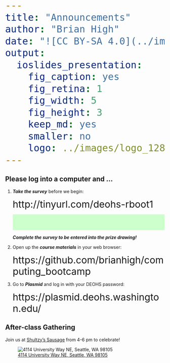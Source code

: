 ```yaml
---
title: "Announcements"
author: "Brian High"
date: "![CC BY-SA 4.0](../images/cc_by-sa_4.png)"
output:
  ioslides_presentation:
    fig_caption: yes
    fig_retina: 1
    fig_width: 5
    fig_height: 3
    keep_md: yes
    smaller: no
    logo: ../images/logo_128.png
---
```


<style>
span {font-size:30px;}
body { float:left;}
.green { color: indigo; background: #ccffcc; padding-top: 25px; padding-bottom: 25px; }
</style>

## Please log into a computer and ...

1. **_Take the survey_** before we begin:  

    <span>http://tinyurl.com/deohs-rboot1</span>  
    
    <p class="green">
    **_Complete the survey to be entered into the prize drawing!_**
    </p>
    
2. Open up the **_course materials_** in your web browser:  

    <span>https://github.com/brianhigh/computing_bootcamp</span>  
    
3. Go to **_Plasmid_** and log in with your DEOHS password:  

    <span>https://plasmid.deohs.washington.edu/</span>  

## After-class Gathering

Join us at [Shultzy's Sausage](https://www.yelp.com/biz/shultzys-sausage-seattle) 
from 4-6 pm to celebrate!

![[4114 University Way NE, Seattle, WA 98105](https://www.yelp.com/map/shultzys-sausage-seattle)](images/shultys.png)
